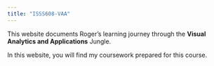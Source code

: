 ```yaml
---
title: "ISSS608-VAA"
---
```


This website documents Roger's learning journey through the **Visual Analytics and Applications** Jungle.

In this website, you will find my coursework prepared for this course.

```         
```

